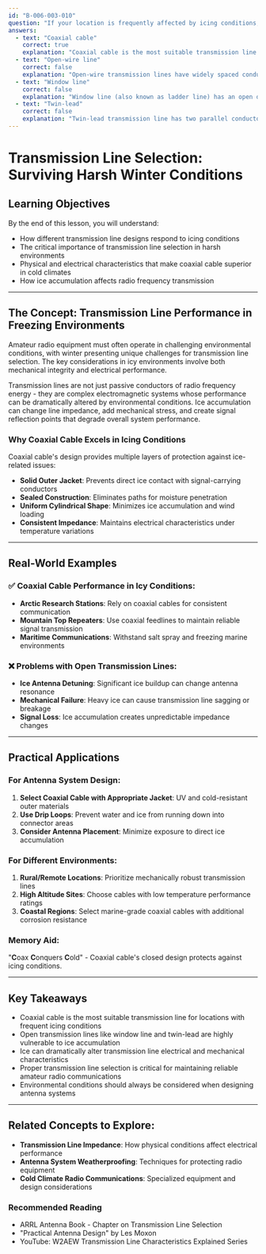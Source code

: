 ```yaml
---
id: "B-006-003-010"
question: "If your location is frequently affected by icing conditions, which type of transmission line would be the most suitable?"
answers:
  - text: "Coaxial cable"
    correct: true
    explanation: "Coaxial cable is the most suitable transmission line for locations with frequent icing conditions due to its solid, sealed design that prevents ice from directly contacting the signal-carrying conductors. The thick, cylindrical outer jacket provides mechanical protection and prevents moisture and ice from penetrating the cable's inner structure, maintaining consistent electrical performance even in freezing temperatures."
  - text: "Open-wire line"
    correct: false
    explanation: "Open-wire transmission lines have widely spaced conductors separated by small insulating spacers, making them extremely vulnerable to ice accumulation. Ice can easily form on the exposed conductors and spacers, causing significant weight, changing the line's electrical characteristics, and potentially causing mechanical stress or line failure."
  - text: "Window line"
    correct: false
    explanation: "Window line (also known as ladder line) has an open design with parallel conductors separated by periodic plastic 'windows' or spacers. This design makes it highly susceptible to ice buildup, which can dramatically alter the transmission line's impedance, cause mechanical stress, and potentially cause signal loss or complete line failure during icing conditions."
  - text: "Twin-lead"
    correct: false
    explanation: "Twin-lead transmission line has two parallel conductors with thin insulating material between them. This design is very vulnerable to ice accumulation, which can quickly change the line's electrical characteristics, add significant weight, and potentially cause mechanical damage or signal disruption during freezing conditions."
---
```


# Transmission Line Selection: Surviving Harsh Winter Conditions

## Learning Objectives
By the end of this lesson, you will understand:
- How different transmission line designs respond to icing conditions
- The critical importance of transmission line selection in harsh environments
- Physical and electrical characteristics that make coaxial cable superior in cold climates
- How ice accumulation affects radio frequency transmission

---

## The Concept: Transmission Line Performance in Freezing Environments

Amateur radio equipment must often operate in challenging environmental conditions, with winter presenting unique challenges for transmission line selection. The key considerations in icy environments involve both mechanical integrity and electrical performance.

Transmission lines are not just passive conductors of radio frequency energy - they are complex electromagnetic systems whose performance can be dramatically altered by environmental conditions. Ice accumulation can change line impedance, add mechanical stress, and create signal reflection points that degrade overall system performance.

### Why Coaxial Cable Excels in Icing Conditions

Coaxial cable's design provides multiple layers of protection against ice-related issues:
- **Solid Outer Jacket**: Prevents direct ice contact with signal-carrying conductors
- **Sealed Construction**: Eliminates paths for moisture penetration
- **Uniform Cylindrical Shape**: Minimizes ice accumulation and wind loading
- **Consistent Impedance**: Maintains electrical characteristics under temperature variations

---

## Real-World Examples

### ✅ Coaxial Cable Performance in Icy Conditions:
- **Arctic Research Stations**: Rely on coaxial cables for consistent communication
- **Mountain Top Repeaters**: Use coaxial feedlines to maintain reliable signal transmission
- **Maritime Communications**: Withstand salt spray and freezing marine environments

### ❌ Problems with Open Transmission Lines:
- **Ice Antenna Detuning**: Significant ice buildup can change antenna resonance
- **Mechanical Failure**: Heavy ice can cause transmission line sagging or breakage
- **Signal Loss**: Ice accumulation creates unpredictable impedance changes

---

## Practical Applications

### For Antenna System Design:
1. **Select Coaxial Cable with Appropriate Jacket**: UV and cold-resistant outer materials
2. **Use Drip Loops**: Prevent water and ice from running down into connector areas
3. **Consider Antenna Placement**: Minimize exposure to direct ice accumulation

### For Different Environments:
1. **Rural/Remote Locations**: Prioritize mechanically robust transmission lines
2. **High Altitude Sites**: Choose cables with low temperature performance ratings
3. **Coastal Regions**: Select marine-grade coaxial cables with additional corrosion resistance

### Memory Aid:
"**C**oax **C**onquers **C**old" - Coaxial cable's closed design protects against icing conditions.

---

## Key Takeaways

- Coaxial cable is the most suitable transmission line for locations with frequent icing conditions
- Open transmission lines like window line and twin-lead are highly vulnerable to ice accumulation
- Ice can dramatically alter transmission line electrical and mechanical characteristics
- Proper transmission line selection is critical for maintaining reliable amateur radio communications
- Environmental conditions should always be considered when designing antenna systems

---

## Related Concepts to Explore:
- **Transmission Line Impedance**: How physical conditions affect electrical performance
- **Antenna System Weatherproofing**: Techniques for protecting radio equipment
- **Cold Climate Radio Communications**: Specialized equipment and design considerations

### Recommended Reading
- ARRL Antenna Book - Chapter on Transmission Line Selection
- "Practical Antenna Design" by Les Moxon
- YouTube: W2AEW Transmission Line Characteristics Explained Series